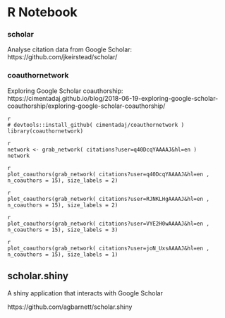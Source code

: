 
# R Notebook 


### scholar
Analyse citation data from Google Scholar: https://github.com/jkeirstead/scholar/


### coauthornetwork
Exploring Google Scholar coauthorship: https://cimentadaj.github.io/blog/2018-06-19-exploring-google-scholar-coauthorship/exploring-google-scholar-coauthorship/

```
{r eval=FALSE, include=FALSE, echo=TRUE}
# devtools::install_github( cimentadaj/coauthornetwork )
library(coauthornetwork)
```


```
{r eval=FALSE, include=FALSE, echo=TRUE}
network <- grab_network( citations?user=q40DcqYAAAAJ&hl=en )
network
```



```
{r eval=FALSE, include=FALSE, echo=TRUE}
plot_coauthors(grab_network( citations?user=q40DcqYAAAAJ&hl=en , n_coauthors = 15), size_labels = 2)

```


```
{r eval=FALSE, include=FALSE, echo=TRUE}
plot_coauthors(grab_network( citations?user=RJNKLHgAAAAJ&hl=en , n_coauthors = 15), size_labels = 2)

```


```
{r eval=FALSE, fig.height=5, fig.width=6, include=FALSE}
plot_coauthors(grab_network( citations?user=VYE2H0wAAAAJ&hl=en , n_coauthors = 15), size_labels = 3)

```


```
{r eval=FALSE, include=FALSE, echo=TRUE}
plot_coauthors(grab_network( citations?user=joN_UxsAAAAJ&hl=en , n_coauthors = 15), size_labels = 1)

```

## scholar.shiny

A shiny application that interacts with Google Scholar

https://github.com/agbarnett/scholar.shiny

